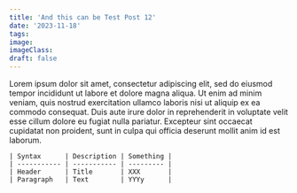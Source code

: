 ```yaml
---
title: 'And this can be Test Post 12'
date: '2023-11-18'
tags: 
image: 
imageClass: 
draft: false
---
```

Lorem ipsum dolor sit amet, consectetur adipiscing elit, sed do eiusmod tempor incididunt ut labore et dolore magna aliqua. Ut enim ad minim veniam, quis nostrud exercitation ullamco laboris nisi ut aliquip ex ea commodo consequat. Duis aute irure dolor in reprehenderit in voluptate velit esse cillum dolore eu fugiat nulla pariatur. Excepteur sint occaecat cupidatat non proident, sunt in culpa qui officia deserunt mollit anim id est laborum.

	| Syntax      | Description | Something |
	| ----------- | ----------- | --------- |
	| Header      | Title       | XXX		|
	| Paragraph   | Text        | YYYy		|



